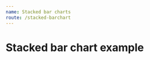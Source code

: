 ```yaml
---
name: Stacked bar charts
route: /stacked-barchart
---
```



# Stacked bar chart example
<Playground>
    <StackedBarChart
        xType='time'
        yComplement='money'
        colors={ ['#30D2D6', '#9F88FB', '#F09B1B'] }
        tooltip={ { 
            label: 'Período', 
            topResult: 'Preventivas',
            bottomResult: 'Corretivas',
            lineResult: 'Total'
            } }
        data={ 
            [
                [
                    { label: '2019-01-01', result: 1 }, 
                    { label: '2019-02-01', result: 2 },
                    { label: '2019-03-01', result: 4 }, 
                    { label: '2019-04-01', result: 5 },
                    { label: '2019-05-01', result: 6 },
                    { label: '2019-06-01', result: 7 }
                ],
                [ 
                    { label: '2019-01-01', result: 10 }, 
                    { label: '2019-02-01', result: 40 },
                    { label: '2019-03-01', result: 30 }, 
                    { label: '2019-04-01', result: 20 },
                    { label: '2019-05-01', result: 40 },
                    { label: '2019-06-01', result: 50 },
                ],
                [
                    { label: '2019-01-01', result: 11 }, 
                    { label: '2019-02-01', result: 42 },
                    { label: '2019-03-01', result: 54 }, 
                    { label: '2019-04-01', result: 55 },
                    { label: '2019-05-01', result: 66 },
                    { label: '2019-06-01', result: 87 }
                ],
            ]
        }
    />
</Playground>

<Playground>
    <StackedBarChart
        sumDataValues
        yComplement='money'
        colors={ ['#487086', '#87C4CB', '#E97551'] }
        secondYAxisType='percent'
        tooltip={ { 
            label: 'Equipamento', 
            topResult: 'Aquisição',
            bottomResult: 'Manutenção',
            lineResult: 'Custo % acumulado',
            complement: 'Custo total'
            } }
        data={ 
            [
                [
                    { label: 'Equipment 01', result: 1 }, 
                    { label: 'Equipment 02', result: 2 },
                    { label: 'Equipment 03', result: 4 }, 
                    { label: 'Equipment 04', result: 5 },
                    { label: 'Equipment 05', result: 6 },
                    { label: 'Equipment 06', result: 7 },
                    { label: 'Equipment 07', result: 1 }, 
                    { label: 'Equipment 08', result: 2 },
                    { label: 'Equipment 09', result: 4 }, 
                    { label: 'Equipment 10', result: 5 },
                    { label: 'Equipment 11', result: 6 },
                    { label: 'Equipment 12', result: 7 },
                    { label: 'Equipment 13', result: 1 }, 
                    { label: 'Equipment 14', result: 2 },
                    { label: 'Equipment 15', result: 4 }, 
                    { label: 'Equipment 16', result: 5 },
                    { label: 'Equipment 17', result: 6 },
                    { label: 'Equipment 18', result: 7 },
                    { label: 'Equipment 19', result: 1 }, 
                    { label: 'Equipment 20', result: 2 },
                    { label: 'Equipment 21', result: 4 }, 
                    //{ label: 'Equipment 22', result: 5 },
                    //{ label: 'Equipment 23', result: 6 },
                    //{ label: 'Equipment 24', result: 7 }
                ],
                [ 
                    { label: 'Equipment 01', result: 10 }, 
                    { label: 'Equipment 02', result: 40 },
                    { label: 'Equipment 03', result: 30 }, 
                    { label: 'Equipment 04', result: 20 },
                    { label: 'Equipment 05', result: 40 },
                    { label: 'Equipment 06', result: 50 },
                    { label: 'Equipment 07', result: 10 }, 
                    { label: 'Equipment 08', result: 20 },
                    { label: 'Equipment 09', result: 40 }, 
                    { label: 'Equipment 10', result: 50 },
                    { label: 'Equipment 11', result: 60 },
                    { label: 'Equipment 12', result: 70 },
                    { label: 'Equipment 13', result: 10 }, 
                    { label: 'Equipment 14', result: 20 },
                    { label: 'Equipment 15', result: 40 }, 
                    { label: 'Equipment 16', result: 50 },
                    { label: 'Equipment 17', result: 60 },
                    { label: 'Equipment 18', result: 70 },
                    { label: 'Equipment 19', result: 10 }, 
                    { label: 'Equipment 20', result: 20 },
                    { label: 'Equipment 21', result: 40 }, 
                    //{ label: 'Equipment 22', result: 50 },
                    //{ label: 'Equipment 23', result: 60 },
                    //{ label: 'Equipment 24', result: 70 }
                ],
                [
                    { label: 'Equipment 01', result: 11 }, 
                    { label: 'Equipment 02', result: 42 },
                    { label: 'Equipment 03', result: 54 }, 
                    { label: 'Equipment 04', result: 55 },
                    { label: 'Equipment 05', result: 66 },
                    { label: 'Equipment 06', result: 87 },
                    { label: 'Equipment 07', result: 90 }, 
                    { label: 'Equipment 08', result: 90 },
                    { label: 'Equipment 09', result: 90 }, 
                    { label: 'Equipment 10', result: 90 },
                    { label: 'Equipment 11', result: 90 },
                    { label: 'Equipment 12', result: 90 },
                    { label: 'Equipment 13', result: 90 }, 
                    { label: 'Equipment 14', result: 90 },
                    { label: 'Equipment 15', result: 90 }, 
                    { label: 'Equipment 16', result: 90 },
                    { label: 'Equipment 17', result: 90 },
                    { label: 'Equipment 18', result: 90 },
                    { label: 'Equipment 19', result: 90 }, 
                    { label: 'Equipment 20', result: 90 },
                    { label: 'Equipment 21', result: 90 }, 
                    //{ label: 'Equipment 22', result: 90 },
                    //{ label: 'Equipment 23', result: 90 },
                    //{ label: 'Equipment 24', result: 90 }
                ],
            ]
        }
    />
</Playground>